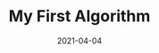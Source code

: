 ---
title: My First Algorithm
slug: first-algorithm
date: 2021-04-04
featureImage: ml.jpg
excerpt: This is my first machine learning algorithm.
---